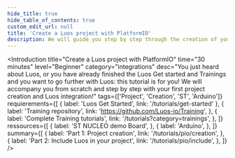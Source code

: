 ```yaml
---
hide_title: true
hide_table_of_contents: true
custom_edit_url: null
title: 'Create a Luos project with PlatformIO'
description: We will guide you step by step through the creation of your first Luos project with PlatformIO.
---
```



<Introduction
  title="Create a Luos project with PlatformIO"
  time="30 minutes"
  level="Beginner"
  category="integrations"
  desc="You just heard about Luos, or you have already finished the Luos Get started and Trainings and you want to go further with Luos: this tutorial is for you! We will accompany you from scratch and step by step with your first project creation and Luos integration!"
  tags={['Project', 'Creation', 'ST', 'Arduino']}
  requierements={[
    { label: 'Luos Get Started', link: '/tutorials/get-started' },
    {
      label: 'Training repository',
      link: 'https://github.com/Luos-io/Training',
    },
    {
      label: 'Complete Training tutorials',
      link: '/tutorials?category=trainings',
    },
  ]}
  ressources={[
    {
      label: 'ST NUCLEO demo Board',
    },
    {
      label: 'Arduino',
    },
  ]}
  summary={[
    {
      label: 'Part 1: Project creation',
      link: '/tutorials/pio/creation',
    },
    {
      label: 'Part 2: Include Luos in your project',
      link: '/tutorials/pio/include',
    },
  ]}
/>
